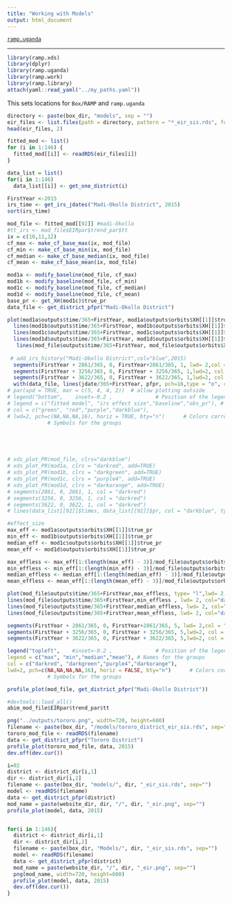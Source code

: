 ```yaml
---
title: "Working with Models"
output: html_document
---
```


[`ramp.uganda`](../index.html)

***


```r
library(ramp.xds)
library(dplyr)
library(ramp.uganda)
library(ramp.work)
library(ramp.library)
attach(yaml::read_yaml("../my_paths.yaml")) 
``` 

This sets locations for `Box/RAMP` and `ramp.uganda` 

```r
directory <- paste(box_dir, "models", sep = "") 
eir_files <- list.files(path = directory, pattern = "*_eir_sis.rds", full.names = TRUE)
head(eir_files, 2)
```

```r
fitted_mod <- list()
for (i in 1:146) {
  fitted_mod[[i]] <- readRDS(eir_files[i])
}
```

```r
data_list = list()
for(i in 1:146)
  data_list[[i]] <- get_one_district(i)
```

```r
FirstYear <-2015
irs_time <- get_irs_jdates("Madi-Okollo District", 2015)
sort(irs_time)

```



```r
mod_file <- fitted_mod[[92]] #madi-Okollo
#tt_irs <- mod_file$EIRpar$trend_par$tt
ix = c(10,11,12)
cf_max <- make_cf_base_max(ix, mod_file)
cf_min <- make_cf_base_min(ix, mod_file)
cf_median <- make_cf_base_median(ix, mod_file)
cf_mean <- make_cf_base_mean(ix, mod_file)
```

```r
mod1a <- modify_baseline(mod_file, cf_max) 
mod1b <- modify_baseline(mod_file, cf_min) 
mod1c <- modify_baseline(mod_file, cf_median) 
mod1d <- modify_baseline(mod_file, cf_mean) 
base_pr <- get_XH(mod1c)$true_pr
data_file <- get_district_pfpr("Madi-Okollo District")

plot(mod1a$outputs$time/365+FirstYear, mod1a$outputs$orbits$XH[[1]]$true_pr, ylab = "PR",lwd=2, xlab = "Time", type = "l", ylim = c(0,1), col="darkred")
  lines(mod1b$outputs$time/365+FirstYear, mod1b$outputs$orbits$XH[[1]]$true_pr,  lwd=2, col="darkgreen")
  lines(mod1c$outputs$time/365+FirstYear, mod1c$outputs$orbits$XH[[1]]$true_pr, lwd=2,  col="purple4")
  lines(mod1d$outputs$time/365+FirstYear, mod1d$outputs$orbits$XH[[1]]$true_pr, lwd=2,  col="darkorange")
   lines(mod_file$outputs$time/365+FirstYear, mod_file$outputs$orbits$XH[[1]]$true_pr, lwd=2,  col="darkblue")
  
 # add_irs_history("Madi-Okollo District",col="blue",2015)
  segments(FirstYear + 2861/365, 0, FirstYear+2861/365, 1, lwd= 2,col = "darkred")
  segments(FirstYear + 3256/365, 0, FirstYear + 3256/365, 1,lwd=2, col = "darkred")
  segments(FirstYear + 3622/365, 0, FirstYear + 3622/365, 1,lwd=2, col = "darkred")
  with(data_file, lines(jdate/365+FirstYear, pfpr, pch=16,type = "o", col="darkblue"))
# par(xpd = TRUE, mar = c(5, 4, 4, 2))  # allow plotting outside
# legend("bottom",    inset=-0.2 ,              # Position of the legend
# legend = c("fitted model", "irs effect size","baseline","obs_pr"), # Names for the groups
# col = c("green", "red","purple","darkblue"),
# lwd=2, pch=c(NA,NA,NA,16), horiz = TRUE, bty="n")      # Colors corresponding to the groups
             # Symbols for the groups





# xds_plot_PR(mod_file, clrs="darkblue")
# xds_plot_PR(mod1a, clrs = "darkred", add=TRUE)
# xds_plot_PR(mod1b, clrs = "darkgreen", add=TRUE)
# xds_plot_PR(mod1c, clrs = "purple4", add=TRUE)
# xds_plot_PR(mod1d, clrs = "darkorange", add=TRUE)
# segments(2861, 0, 2861, 1, col = "darkred")
# segments(3256, 0, 3256, 1, col = "darkred")
# segments(3622, 0, 3622, 1, col = "darkred")
# lines(data_list[[92]]$times, data_list[[92]]$pr, col = "darkblue", type = "b", pch=15)
```
```r
#effect_size
max_eff <- mod1a$outputs$orbits$XH[[1]]$true_pr
min_eff <- mod1b$outputs$orbits$XH[[1]]$true_pr
median_eff <- mod1c$outputs$orbits$XH[[1]]$true_pr
mean_eff <- mod1d$outputs$orbits$XH[[1]]$true_pr

max_effless <- max_eff[1:(length(max_eff) - 3)]/mod_file$outputs$orbits$XH[[1]]$true_pr
min_effless <- min_eff[1:(length(min_eff) - 3)]/mod_file$outputs$orbits$XH[[1]]$true_pr
median_effless <- median_eff[1:(length(median_eff) - 3)]/mod_file$outputs$orbits$XH[[1]]$true_pr
mean_effless <- mean_eff[1:(length(mean_eff) - 3)]/mod_file$outputs$orbits$XH[[1]]$true_pr

plot(mod_file$outputs$time/365+FirstYear,max_effless, type= "l",lwd= 2, col="darkred" , xlab = "Time", ylab = "Effect Sizes" )
lines(mod_file$outputs$time/365+FirstYear,min_effless , lwd= 2, col="darkgreen")
lines(mod_file$outputs$time/365+FirstYear,median_effless, lwd= 2, col="purple4" )
lines(mod_file$outputs$time/365+FirstYear,mean_effless, lwd= 2, col="darkorange" )

segments(FirstYear + 2861/365, 0, FirstYear+2861/365, 5, lwd= 2,col = "darkblue")
segments(FirstYear + 3256/365, 0, FirstYear + 3256/365, 5,lwd=2, col = "darkblue")
segments(FirstYear + 3622/365, 0, FirstYear + 3622/365, 5,lwd=2, col = "darkblue")

legend("topleft",    #inset=-0.2 ,              # Position of the legend
legend = c("max", "min","median","mean"), # Names for the groups
col = c("darkred", "darkgreen","purple4","darkorange"),
lwd=2, pch=c(NA,NA,NA,NA,16), horiz = FALSE, bty="n")      # Colors corresponding to the groups
             # Symbols for the groups

```


```r
profile_plot(mod_file, get_district_pfpr("Madi-Okollo District"))
```

```r
#devtools::load_all()
abim_mod_file$EIRpar$trend_par$tt
```

```r
png("../outputs/tororo.png", width=720, height=600)
filename <- paste(box_dir, "/models/tororo_district_eir_sis.rds", sep="")
tororo_mod_file <- readRDS(filename)
data <- get_district_pfpr("Tororo District")
profile_plot(tororo_mod_file, data, 2015)
dev.off(dev.cur())
```

```r
i=92
district <- district_dir[i,1]
dir <- district_dir[i,2]
filename <- paste(box_dir, "models/", dir, "_eir_sis.rds", sep="")
model <- readRDS(filename)
data <- get_district_pfpr(district)
mod_name = paste(website_dir, dir, "/", dir, "_eir.png", sep="")
profile_plot(model, data, 2015)
```

```r

```

```r
for(i in 1:146){
  district <- district_dir[i,1]
  dir <- district_dir[i,2]
  filename <- paste(box_dir, "Models/", dir, "_eir_sis.rds", sep="")
  model <- readRDS(filename)
  data <- get_district_pfpr(district)
  mod_name = paste(website_dir, "/", dir, "_eir.png", sep="")
  png(mod_name, width=720, height=600)
  profile_plot(model, data, 2015)
  dev.off(dev.cur())
}
```
